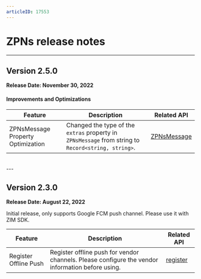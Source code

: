 ```yaml
---
articleID: 17553
---
```


# ZPNs release notes

---

## Version 2.5.0

**Release Date: November 30, 2022**

<h4>Improvements and Optimizations</h4>

| Feature  | Description | Related API |
|-------|-------|-------|
| ZPNsMessage Property Optimization  | Changed the type of the `extras` property in `ZPNsMessage` from string to `Record<string, string>`.  | [ZPNsMessage](@-ZPNsMessage) |

<br/>
---

## Version 2.3.0

**Release Date: August 22, 2022**

Initial release, only supports Google FCM push channel. Please use it with ZIM SDK.

| Feature  | Description | Related API |
|-------|-------|-------|
| Register Offline Push | Register offline push for vendor channels. Please configure the vendor information before using. | [register](@register) |
